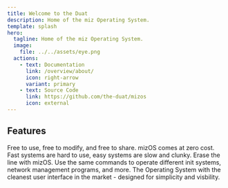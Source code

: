 ```yaml
---
title: Welcome to the Duat
description: Home of the miz Operating System.
template: splash
hero:
  tagline: Home of the miz Operating System.
  image:
    file: ../../assets/eye.png
  actions:
    - text: Documentation
      link: /overview/about/
      icon: right-arrow
      variant: primary
    - text: Source Code
      link: https://github.com/the-duat/mizos
      icon: external
---
```



## Features

<CardGrid stagger>
	<Card title="Open source freedom" icon="pencil">
		Free to use, free to modify, and free to share. mizOS comes at zero cost.
	</Card>
	<Card title="Unmatched balance" icon="add-document">
		Fast systems are hard to use, easy systems are slow and clunky. Erase the line with mizOS.
	</Card>
	<Card title="Unrivaled uniformity" icon="setting">
		Use the same commands to operate different init systems, network management programs, and more.
	</Card>
	<Card title="Beautiful interface" icon="open-book">
		The Operating System with the cleanest user interface in the market - designed for simplicity and visbility.
	</Card>
</CardGrid>
